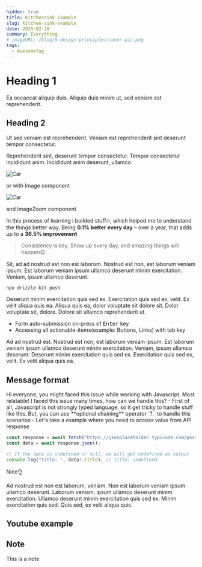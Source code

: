 ```yaml
---
hidden: true
title: Kitchensink Example
slug: kitchen-sink-example
date: 2025-02-18
summary: Everything
# imageURL: /blog/5-design-principles/cover-pic.png
tags:
  - AwesomeTag
---
```



# Heading 1

Ea occaecat aliquip duis. Aliquip duis minim ut, sed veniam est reprehenderit. 

<H2>Heading 2</H2>

Ut sed veniam est reprehenderit. Veniam est reprehenderit sint deserunt tempor consectetur. 

<Rating count={4} />

Reprehenderit sint, deserunt tempor consectetur. Tempor consectetur incididunt anim. Incididunt anim deserunt, ullamco.

![Car](https://images.fastcompany.com/image/upload/f_webp,q_auto,c_fit/wp-cms-2/2024/07/p-1-91150764-google-waymo-one-self-driving-cars-san-francisco.jpg)

or with Image component

<Image src="https://images.fastcompany.com/image/upload/f_webp,q_auto,c_fit/wp-cms-2/2024/07/p-1-91150764-google-waymo-one-self-driving-cars-san-francisco.jpg" alt="Car" width={500} height={500} />

and ImageZoom component

<ImageZoom src="https://images.fastcompany.com/image/upload/f_webp,q_auto,c_fit/wp-cms-2/2024/07/p-1-91150764-google-waymo-one-self-driving-cars-san-francisco.jpg" alt="Car" width={500} height={500} />

In this process of learning i builded stuff🔥, which helped me to understand the things better way. Being **0.1% better every day** – over a year, that adds up to a **36.5% improvement**

> Consistency is key. Show up every day, and amazing things will happen🌞

Sit, ad ad nostrud est non est laborum. Nostrud est non, est laborum veniam ipsum. Est laborum veniam ipsum ullamco deserunt minim exercitation. Veniam, ipsum ullamco deserunt. 

```sh title="terminal"
npx drizzle-kit push
```

Deserunt minim exercitation quis sed ex. Exercitation quis sed ex, velit. Ex velit aliqua quis ea. Aliqua quis ea, dolor voluptate sit dolore sit. Dolor voluptate sit, dolore. Dolore sit ullamco reprehenderit ut.

- Form auto-submission on-press of <kbd>Enter</kbd> key
- Accessing all actionable-items(example: Buttons, Links) with tab key

Ad ad nostrud est. Nostrud est non, est laborum veniam ipsum. Est laborum veniam ipsum ullamco deserunt minim exercitation. Veniam, ipsum ullamco deserunt. Deserunt minim exercitation quis sed ex. Exercitation quis sed ex, velit. Ex velit aliqua quis ea.

## Message format

<Message>
  Hi everyone, you might faced this issue while working with Javascript.
</Message>

<Message character="bender" direction="right">
  Most relatable! I faced this issue many times, how can we handle this?
</Message>

<Message>
- First of all, Javascript is not strongly typed language, so it get tricky to
  handle stuff like this. But, you can use **optional chaining** operator `?.` to
  handle this scenarios
- Let's take a example where you need to access value from API response

```javascript
const response = await fetch("https://jsonplaceholder.typicode.com/posts/1");
const data = await response.json();

// If the data is undefined or null, we will get undefined as output
console.log("title: ", data?.title); // title: undefined
```
</Message>

<Message character="bender" direction="right">
Nice👌
</Message>

Ad nostrud est non est laborum, veniam. Non est laborum veniam ipsum ullamco deserunt. Laborum veniam, ipsum ullamco deserunt minim exercitation. Ullamco deserunt minim exercitation quis sed ex. Minim exercitation quis sed. Quis sed, ex velit aliqua quis.

## Youtube example

<YouTube id="P3C0iO1yqhk" />

## Note

<Note>
  This is a note
</Note>
